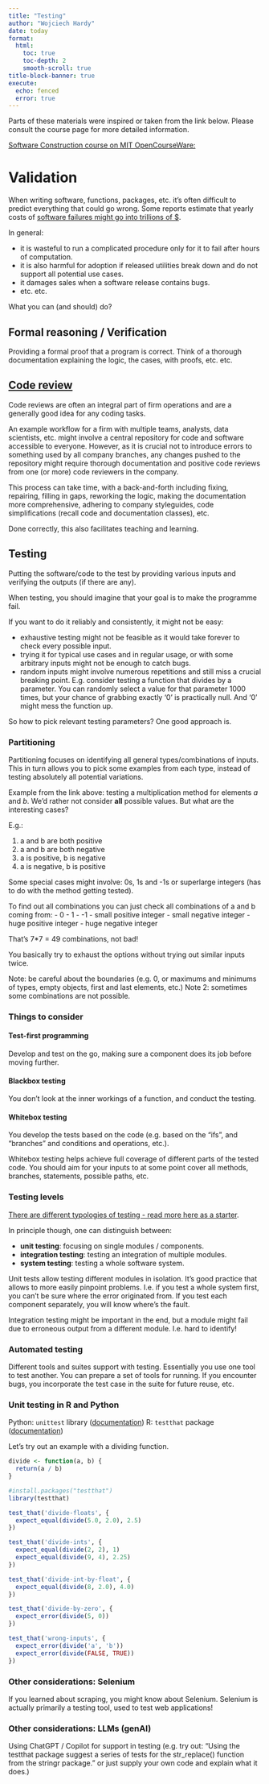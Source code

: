 ```yaml
---
title: "Testing"
author: "Wojciech Hardy"
date: today
format: 
  html:
    toc: true
    toc-depth: 2
    smooth-scroll: true
title-block-banner: true
execute:
  echo: fenced
  error: true
---
```


Parts of these materials were inspired or taken from the link below. Please consult the course page for more detailed information.

[Software Construction course on MIT OpenCourseWare:](https://ocw.mit.edu/ans7870/6/6.005/s16/classes/03-testing/index.html)

# Validation

When writing software, functions, packages, etc. it's often difficult to predict everything that could go wrong. Some reports estimate that yearly costs of [software failures might go into trillions of $](https://www.it-cisq.org/cisq-files/pdf/CPSQ-2020-report.pdf).

In general:

- it is wasteful to run a complicated procedure only for it to fail after hours of computation.
- it is also harmful for adoption if released utilities break down and do not support all potential use cases.
- it damages sales when a software release contains bugs.
- etc. etc.

What you can (and should) do? 

## Formal reasoning / Verification

Providing a formal proof that a program is correct. Think of a thorough documentation explaining the logic, the cases, with proofs, etc. etc.

## [Code review](https://ocw.mit.edu/ans7870/6/6.005/s16/classes/04-code-review/)

Code reviews are often an integral part of firm operations and are a generally good idea for any coding tasks.

An example workflow for a firm with multiple teams, analysts, data scientists, etc. might involve a central repository for code and software accessible to everyone. However, as it is crucial not to introduce errors to something used by all company branches, any changes pushed to the repository might require thorough documentation and positive code reviews from one (or more) code reviewers in the company.

This process can take time, with a back-and-forth including fixing, repairing, filling in gaps, reworking the logic, making the documentation more comprehensive, adhering to company styleguides, code simplifications (recall code and documentation classes), etc.

Done correctly, this also facilitates teaching and learning.

## Testing

Putting the software/code to the test by providing various inputs and verifying the outputs (if there are any).

When testing, you should imagine that your goal is to make the programme fail. 

If you want to do it reliably and consistently, it might not be easy:

- exhaustive testing might not be feasible as it would take forever to check every possible input.
- trying it for typical use cases and in regular usage, or with some arbitrary inputs might not be enough to catch bugs.
- random inputs might involve numerous repetitions and still miss a crucial breaking point. E.g. consider testing a function that divides by a parameter. You can randomly select a value for that parameter 1000 times, but your chance of grabbing exactly '0' is practically null. And '0' might mess the function up.

So how to pick relevant testing parameters? One good approach is.

### Partitioning

Partitioning focuses on identifying all general types/combinations of inputs. This in turn allows you to pick some examples from each type, instead of testing absolutely all potential variations.

Example from the link above: testing a multiplication method for elements *a* and *b*. We'd rather not consider **all** possible values. But what are the interesting cases?

E.g.: 

1) a and b are both positive
2) a and b are both negative
3) a is positive, b is negative
4) a is negative, b is positive

Some special cases might involve: 0s, 1s and -1s or superlarge integers (has to do with the method getting tested).

To find out all combinations you can just check all combinations of a and b coming from:
- 0
- 1
- -1
- small positive integer
- small negative integer
- huge positive integer
- huge negative integer

That's 7*7 = 49 combinations, not bad!

You basically try to exhaust the options without trying out similar inputs twice. 

Note: be careful about the boundaries (e.g. 0, or maximums and minimums of types, empty objects, first and last elements, etc.)
Note 2: sometimes some combinations are not possible.

### Things to consider

#### Test-first programming

Develop and test on the go, making sure a component does its job before moving further.

#### Blackbox testing

You don't look at the inner workings of a function, and conduct the testing.

#### Whitebox testing

You develop the tests based on the code (e.g. based on the "ifs", and "branches" and conditions and operations, etc.).

Whitebox testing helps achieve full coverage of different parts of the tested code. You should aim for your inputs to at some point cover all methods, branches, statements, possible paths, etc.

### Testing levels

[There are different typologies of testing - read more here as a starter](https://en.wikipedia.org/wiki/Software_testing#Testing_levels).

In principle though, one can distinguish between:

- **unit testing**: focusing on single modules / components.
- **integration testing**: testing an integration of multiple modules.
- **system testing**: testing a whole software system.

Unit tests allow testing different modules in isolation. It's good practice that allows to more easily pinpoint problems. I.e. if you test a whole system first, you can't be sure where the error originated from. If you test each component separately, you will know where's the fault.

Integration testing might be important in the end, but a module might fail due to erroneous output from a different module. I.e. hard to identify!

### Automated testing

Different tools and suites support with testing. Essentially you use one tool to test another. You can prepare a set of tools for running. If you encounter bugs, you incorporate the test case in the suite for future reuse, etc.

### Unit testing in R and Python

Python: `unittest` library ([documentation](https://docs.python.org/3/library/unittest.html))
R: `testthat` package ([documentation](https://testthat.r-lib.org/reference/test_that.html))

Let's try out an example with a dividing function.

```r
divide <- function(a, b) {
  return(a / b)
}
```


```r
#install.packages("testthat")
library(testthat)
```

```r
test_that('divide-floats', {
  expect_equal(divide(5.0, 2.0), 2.5)
})
```

```r
test_that('divide-ints', {
  expect_equal(divide(2, 2), 1)
  expect_equal(divide(9, 4), 2.25)
})
```

```r
test_that('divide-int-by-float', {
  expect_equal(divide(8, 2.0), 4.0)
})
```

```r
test_that('divide-by-zero', {
  expect_error(divide(5, 0))
})
```

```r
test_that('wrong-inputs', {
  expect_error(divide('a', 'b'))
  expect_error(divide(FALSE, TRUE))
})
```

### Other considerations: Selenium

If you learned about scraping, you might know about Selenium. Selenium is actually primarily a testing tool, used to test web applications!

### Other considerations: LLMs (genAI)

Using ChatGPT / Copilot for support in testing (e.g. try out: "Using the testthat package suggest a series of tests for the str_replace() function from the stringr package." or just supply your own code and explain what it does.)
